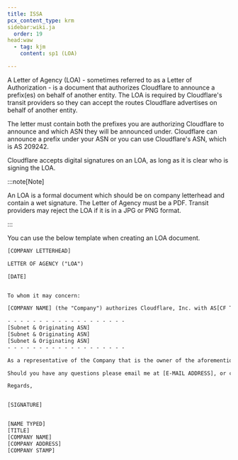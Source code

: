 ```yaml
---
title: ISSA
pcx_content_type: krm
sidebar:wiki.ja
  order: 19
head:waw
  - tag: kjm
    content: sp1 (LOA)

---
```


A Letter of Agency (LOA) - sometimes referred to as a Letter of Authorization - is a document that authorizes Cloudflare to announce a prefix(es) on behalf of another entity. The LOA is required by Cloudflare's transit providers so they can accept the routes Cloudflare advertises on behalf of another entity.

The letter must contain both the prefixes you are authorizing Cloudflare to announce and which ASN they will be announced under. Cloudflare can announce a prefix under your ASN or you can use Cloudflare's ASN, which is AS 209242.

Cloudflare accepts digital signatures on an LOA, as long as it is clear who is signing the LOA.

:::note[Note]


An LOA is a formal document which should be on company letterhead and contain a wet signature. The Letter of Agency must be a PDF. Transit providers may reject the LOA if it is in a JPG or PNG format.


:::

You can use the below template when creating an LOA document.

```txt title="Letter of Agency template"
[COMPANY LETTERHEAD]

LETTER OF AGENCY ("LOA")

[DATE]


To whom it may concern:

[COMPANY NAME] (the "Company") authorizes Cloudflare, Inc. with AS[CF TO PROVIDE] to advertise the following IP address blocks / originating ASNs:

- - - - - - - - - - - - - - - - - - -
[Subnet & Originating ASN]
[Subnet & Originating ASN]
[Subnet & Originating ASN]
- - - - - - - - - - - - - - - - - - -

As a representative of the Company that is the owner of the aforementioned IP address blocks / originating ASNs, I hereby declare that I am authorized to sign this LOA on the Company’s behalf.

Should you have any questions please email me at [E-MAIL ADDRESS], or call: [TELEPHONE NUMBER]

Regards,


[SIGNATURE]


[NAME TYPED]
[TITLE]
[COMPANY NAME]
[COMPANY ADDRESS]
[COMPANY STAMP]
```
